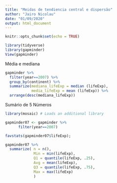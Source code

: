 ```yaml
---
title: "Meidas de tendiencia central e dispersão"
author: "Jairo Nicolau"
date: "01/09/2020"
output: html_document
---
```


```r
knitr::opts_chunk$set(echo = TRUE)
```

```r
library(tidyverse)
library(gapminder)
View(gapminder)
```

Média e mediana

```r
gapminder %>%
  filter(year==2007) %>% 
  group_by(continent) %>%
  summarize(mediana_lifeExp = median (lifeExp), 
            media_lifeExp = mean (lifeExp)) %>% 
  arrange(desc(mediana_lifeExp)) 

```


Sumário de 5 Números


```r
library(mosaic) # Loads an additional library

gapminder07 <- gapminder %>% 
      filter(year==2007)  

favstats(gapminder07$lifeExp);
```


```r
gapminder07 %>% 
  summarize( n = n(), 
             Min = min(lifeExp),
             Q1 = quantile(lifeExp, .25),
             Avg = mean(lifeExp), 
             Q3 = quantile(lifeExp, .75),
             Max = max(lifeExp)
             )
```







